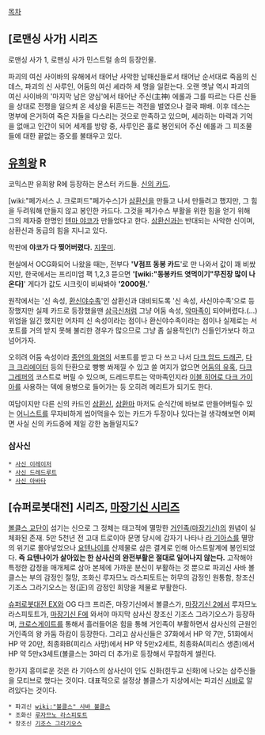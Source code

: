 [[목차]]

== [로맨싱 사가] 시리즈 == 
로맨싱 사가 1, 로맨싱 사가 민스트럴 송의 등장인물.

파괴의 여신 사이바의 유해에서 태어난 사악한 남매신들로서 태어난 순서대로 죽음의 신 데스, 파괴의 신 사루인, 어둠의 여신 셰라하 세 명을 일컫는다. 오랜 옛날 역시 파괴의 여신 사이바의 '마지막 남은 양심'에서 태어난 주신(主神) 에롤과 그를 따르는 다른 신들을 상대로 전쟁을 일으켜 온 세상을 뒤흔드는 격전을 벌였으나 결국 패배. 이후 데스는 명부에 은거하여 죽은 자들을 다스리는 것으로 만족하고 있으며, 셰라하는 마력과 기억을 없애고 인간이 되어 세계를 방랑 중, 사루인은 홀로 봉인되어 주신 에롤과 그 피조물들에 대한 끝없는 증오를 불태우고 있다.


== [[유희왕]] R ==
코믹스판 유희왕 R에 등장하는 몬스터 카드들. [[신의 카드]].

[wiki:"페가서스 J. 크로퍼드"페가수스]가 [[삼환신]]을 만들고 나서 만들려고 했지만, 그 힘을 두려워해 만들지 않고 봉인한 카드다.
그것을 페가수스 부활을 위한 힘을 얻기 위해 그의 제자중 한명인 [[텐마 야코]]가 만들었다고 한다. [[삼환신]]과는 반대되는 사악한 신이며, 삼환신과 동급의 힘을 지니고 있다.

막판에 '''야코가 다 찢어버렸다.''' [[지못미]].

현실에서 OCG화되어 나왔을 때는, 전부다  ''''V점프 동봉 카드''''로 만 나와서 값이 꽤 비쌌지만, 한국에서는 프리미엄 팩 1,2,3 뜯으면 ''''[wiki:"동봉카드 엿먹이기"무진장 많이 나온다]'''' 게다가 값도 시크릿이 비싸봐야 ''''2000원.''''

원작에서는 '신 속성, [[환신야수족]]'인 삼환신과 대비되도록 '신 속성, 사신야수족'으로 등장했지만 실제 카드로 등장했을땐 [[삼극신]]처럼 그냥 어둠 속성, [[악마족]]이 되어버렸다.(…) 위엄을 잃긴 했지만 어차피 신 속성이라는 점이나 환신야수족이라는 점이나 실제로는 서포트를 거의 받지 못해 불리한 경우가 많으므로 그냥 좀 실용적인(?) 신들인가보다 하고 넘어가자.

오히려 어둠 속성이라 [[종언의 화염]]의 서포트를 받고 다 쓰고 나서 [[다크 암드 드래곤]], [[다크 크리에이터]] 등의 탄환으로 빵빵 쏴제낄 수 있고 쓸 여지가 없으면 [[어둠의 유혹]], [[다크 그레퍼]]의 코스트로 버릴 수 있으며, 드레드루트는 악마족인지라 [[이블 히어로 다크 가이아]]를 사용하는 덱에 용병으로 들어가는 등 오히려 메리트가 되기도 한다.

여담이지만 다른 신의 카드인 [[삼환신]], [[삼환마]] 마저도 순식간에 바보로 만들어버릴수 있는 [[어니스트]]를 무자비하게 씹어먹을수 있는 카드가 두장이나 있다는걸 생각해보면 어쩌면 사실 신의 카드중에 제일 강한 놈들일지도?

=== 삼사신 ===
 * [[사신 이레이저]]
 * [[사신 드레드루트]]
 * [[사신 아바타]]


== [슈퍼로봇대전] 시리즈, [[마장기신 시리즈]] ==
[[볼클스 교단]]이 섬기는 신으로 그 정체는 태고적에 멸망한 [[거인족(마장기신)]]의 원념이 실체화된 존재. 5만 5천년 전 고대 트로이아 문명 당시에 갑자기 나타나 [[라 기아스]]를 멸망의 위기로 몰아넣었으나 [[요텐나이]]를 산제물로 삼은 결계로 인해 아스트랄계에 봉인되었다. '''즉 요텐나이가 살아있는 한 삼사신의 완전부활은 절대로 일어나지 않는다.''' 고작해야 특정한 감정을 매개체로 삼아 본체에 가까운 분신이 부활하는 것 뿐으로 파괴신 사바 볼클스는 부의 감정인 절망, 조화신 루자므노 라스피토트는 허무의 감정인 원통함, 창조신 기조스 그라기오스는 정(正)의 감정인 희망을 제물로 부활한다.

[[슈퍼로봇대전 EX]]와 OG 다크 프리즌, 마장기신에서 볼클스가, [[마장기신 2]]에서 루자므노 라스피토트가, [[마장기신 F]]에 와서야 마지막 삼사신 창조신 기조스 그라기오스가 등장하며, [[크로스게이트]]를 통해서 흘러들어온 힘을 통해 거인족이 부활하면서 삼사신의 근원인 거인족의 왕 카둠 하캄이 등장한다. 그리고 삼사신들은 37화에서 HP 약 7만, 51화에서 HP 약 20만, 최종화B(피리스 사망)에서 HP 약 5만x2세트, 최종화A(피리스 생존)에서 HP 약 5만x3세트(볼클스는 3마리 더 추가)로 등장해서 무참하게 썰린다.

한가지 흥미로운 것은 라 기아스의 삼사신이 인도 신화(힌두교 신화)에 나오는 삼주신들을 모티브로 했다는 것이다.
대표적으로 설정상 볼클스가 지상에서는 파괴신 [[시바]]로 알려있다는 것이다.

 * 파괴신 [[wiki:"볼클스" 사바 볼클스]]
 * 조화신 [[루자므노 라스피토트]]
 * 창조신 [[기조스 그라기오스]]
